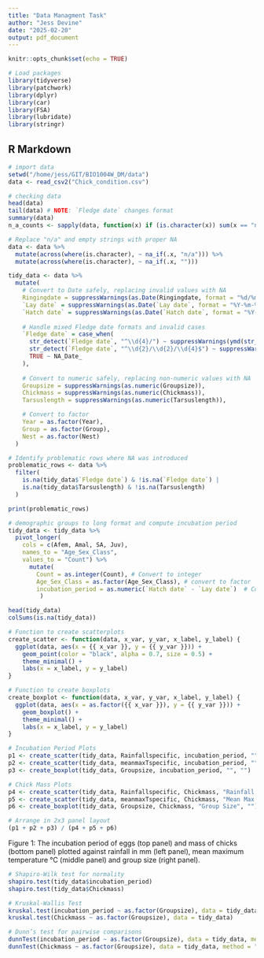 ```yaml
---
title: "Data Managment Task"
author: "Jess Devine"
date: "2025-02-20"
output: pdf_document
---
```


```r
knitr::opts_chunk$set(echo = TRUE)

# Load packages
library(tidyverse)
library(patchwork)
library(dplyr)
library(car)
library(FSA) 
library(lubridate)
library(stringr)

```

## R Markdown 

```r
# import data 
setwd("/home/jess/GIT/BIO1004W_DM/data")
data <- read_csv2("Chick_condition.csv")

# checking data
head(data)
tail(data) # NOTE: `Fledge date` changes format 
summary(data)
n_a_counts <- sapply(data, function(x) if (is.character(x)) sum(x == "n/a", na.rm = TRUE) else 0); n_a_counts
```

```r

# Replace "n/a" and empty strings with proper NA
data <- data %>%
  mutate(across(where(is.character), ~ na_if(.x, "n/a"))) %>%
  mutate(across(where(is.character), ~ na_if(.x, ""))) 

tidy_data <- data %>%
  mutate(
    # Convert to Date safely, replacing invalid values with NA
    Ringingdate = suppressWarnings(as.Date(Ringingdate, format = "%d/%m/%Y")),
    `Lay date` = suppressWarnings(as.Date(`Lay date`, format = "%Y-%m-%d")),
    `Hatch date` = suppressWarnings(as.Date(`Hatch date`, format = "%Y-%m-%d")),
    
    # Handle mixed Fledge date formats and invalid cases
    `Fledge date` = case_when(
      str_detect(`Fledge date`, "^\\d{4}/") ~ suppressWarnings(ymd(str_replace(`Fledge date`, "/", "-"))),
      str_detect(`Fledge date`, "^\\d{2}/\\d{2}/\\d{4}$") ~ suppressWarnings(dmy(`Fledge date`)),
      TRUE ~ NA_Date_
    ),
    
    # Convert to numeric safely, replacing non-numeric values with NA
    Groupsize = suppressWarnings(as.numeric(Groupsize)),
    Chickmass = suppressWarnings(as.numeric(Chickmass)),
    Tarsuslength = suppressWarnings(as.numeric(Tarsuslength)),

    # Convert to factor
    Year = as.factor(Year),
    Group = as.factor(Group),
    Nest = as.factor(Nest)
  )

# Identify problematic rows where NA was introduced
problematic_rows <- data %>%
  filter(
    is.na(tidy_data$`Fledge date`) & !is.na(`Fledge date`) |
    is.na(tidy_data$Tarsuslength) & !is.na(Tarsuslength)
  )

print(problematic_rows)

# demographic groups to long format and compute incubation period
tidy_data <- tidy_data %>%
  pivot_longer(
    cols = c(Afem, Amal, SA, Juv), 
    names_to = "Age_Sex_Class", 
    values_to = "Count") %>%
      mutate(
        Count = as.integer(Count), # Convert to integer
        Age_Sex_Class = as.factor(Age_Sex_Class), # convert to factor
        incubation_period = as.numeric(`Hatch date` - `Lay date`)  # Compute incubation period 
         ) 

head(tidy_data)
colSums(is.na(tidy_data))
```


```r
# Function to create scatterplots
create_scatter <- function(data, x_var, y_var, x_label, y_label) {
  ggplot(data, aes(x = {{ x_var }}, y = {{ y_var }})) +
    geom_point(color = "black", alpha = 0.7, size = 0.5) +  
    theme_minimal() +
    labs(x = x_label, y = y_label)
}

# Function to create boxplots
create_boxplot <- function(data, x_var, y_var, x_label, y_label) {
  ggplot(data, aes(x = as.factor({{ x_var }}), y = {{ y_var }})) +
    geom_boxplot() +
    theme_minimal() +
    labs(x = x_label, y = y_label)
}

# Incubation Period Plots
p1 <- create_scatter(tidy_data, Rainfallspecific, incubation_period, "", "Incubation Period (days)")
p2 <- create_scatter(tidy_data, meanmaxTspecific, incubation_period, "", "")
p3 <- create_boxplot(tidy_data, Groupsize, incubation_period, "", "")

# Chick Mass Plots
p4 <- create_scatter(tidy_data, Rainfallspecific, Chickmass, "Rainfall (mm)", "Chick Mass (g)")
p5 <- create_scatter(tidy_data, meanmaxTspecific, Chickmass, "Mean Max Temperature (°C)", "")
p6 <- create_boxplot(tidy_data, Groupsize, Chickmass, "Group Size", "")

# Arrange in 2x3 panel layout
(p1 + p2 + p3) / (p4 + p5 + p6)

```

Figure 1: The incubation period of eggs (top panel) and mass of chicks (bottom panel) plotted against rainfall in mm (left panel), mean maximum temperature °C (middle panel) and group size (right panel). 

```r
# Shapiro-Wilk test for normality
shapiro.test(tidy_data$incubation_period)  
shapiro.test(tidy_data$Chickmass) 

# Kruskal-Wallis Test 
kruskal.test(incubation_period ~ as.factor(Groupsize), data = tidy_data)
kruskal.test(Chickmass ~ as.factor(Groupsize), data = tidy_data)

# Dunn’s test for pairwise comparisons
dunnTest(incubation_period ~ as.factor(Groupsize), data = tidy_data, method = "bonferroni")
dunnTest(Chickmass ~ as.factor(Groupsize), data = tidy_data, method = "bonferroni")
``` 